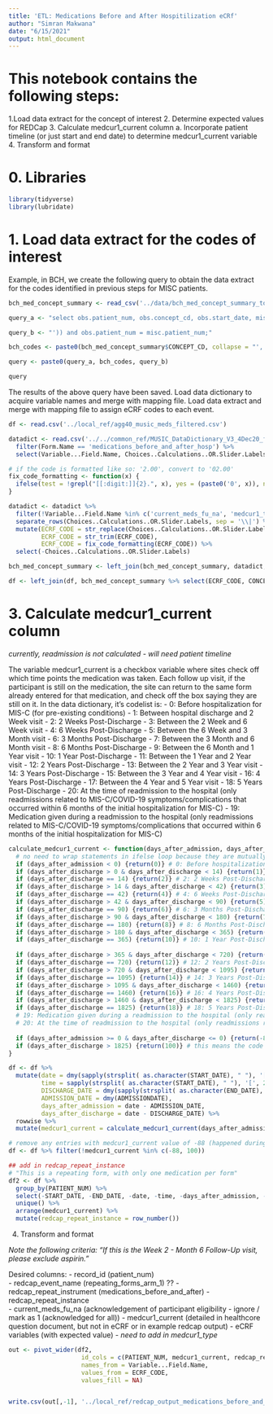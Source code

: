 ```yaml
---
title: 'ETL: Medications Before and After Hospitilization eCRf'
author: "Simran Makwana"
date: "6/15/2021"
output: html_document
---
```



# This notebook contains the following steps:
1.Load data extract for the concept of interest
2. Determine expected values for REDCap 
3. Calculate medcur1_current column
  a. Incorporate patient timeline (or just start and end date) to determine medcur1_current variable
4. Transform and format

# 0. Libraries
```r
library(tidyverse)
library(lubridate)
```

# 1. Load data extract for the codes of interest

Example, in BCH, we create the following query to obtain the data extract for the codes identified in previous steps for MISC patients.
```r
bch_med_concept_summary <- read_csv('../data/bch_med_concept_summary_toReview.csv')

query_a <- "select obs.patient_num, obs.concept_cd, obs.start_date, misc.admissiondate, misc.end_date, misc.length_of_stay from observation_fact obs, ag440_misc_patients_may misc where (concept_cd in ('"

query_b <- "')) and obs.patient_num = misc.patient_num;"

bch_codes <- paste0(bch_med_concept_summary$CONCEPT_CD, collapse = "', '")

query <- paste0(query_a, bch_codes, query_b)

query

```

The results of the above query have been saved.
Load data dictionary to acquire variable names and merge with mapping file.
Load data extract and merge with mapping file to assign eCRF codes to each event.
```r

df <- read.csv('../local_ref/agg40_music_meds_filtered.csv')

datadict <- read.csv('../../common_ref/MUSIC_DataDictionary_V3_4Dec20_final version_clean_0.csv') %>%
  filter(Form.Name == 'medications_before_and_after_hosp') %>%
  select(Variable...Field.Name, Choices..Calculations..OR.Slider.Labels) 

# if the code is formatted like so: '2.00', convert to '02.00'
fix_code_formatting <- function(x) {
  ifelse(test = !grepl("[[:digit:]]{2}.", x), yes = (paste0('0', x)), no = (x))
}

datadict <- datadict %>% 
  filter(!Variable...Field.Name %in% c('current_meds_fu_na', 'medcur1_type', 'medcur1_name', 'medcur1_current', 'medcur1_readmit', 'medcur1_ae', 'medcur1_ae_num', 'medcalc')) %>%
  separate_rows(Choices..Calculations..OR.Slider.Labels, sep = '\\|') %>%
  mutate(ECRF_CODE = str_replace(Choices..Calculations..OR.Slider.Labels, ',.*$', ''),
         ECRF_CODE = str_trim(ECRF_CODE),
         ECRF_CODE = fix_code_formatting(ECRF_CODE)) %>%
  select(-Choices..Calculations..OR.Slider.Labels)

bch_med_concept_summary <- left_join(bch_med_concept_summary, datadict, by = 'ECRF_CODE')

df <- left_join(df, bch_med_concept_summary %>% select(ECRF_CODE, CONCEPT_CD, Variable...Field.Name), by = 'CONCEPT_CD')

```


# 3. Calculate medcur1_current column

*currently, readmission is not calculated - will need patient timeline* 

The variable medcur1_current is a checkbox variable where sites check off which time points the medication was taken.  Each follow up visit, if the participant is still on the medication, the site can return to the same form already entered for that medication, and check off the box saying they are still on it.  In the data dictionary, it’s codelist is: 
- 0: Before hospitalization for MIS-C (for pre-existing conditions)
- 1: Between hospital discharge and 2 Week visit
- 2: 2 Weeks Post-Discharge
- 3: Between the 2 Week and 6 Week visit
- 4: 6 Weeks Post-Discharge
- 5: Between the 6 Week and 3 Month visit
- 6: 3 Months Post-Discharge
- 7: Between the 3 Month and 6 Month visit
- 8: 6 Months Post-Discharge
- 9: Between the 6 Month and 1 Year visit
- 10: 1 Year Post-Discharge
- 11: Between the 1 Year and 2 Year visit
- 12: 2 Years Post-Discharge
- 13: Between the 2 Year and 3 Year visit
- 14: 3 Years Post-Discharge
- 15: Between the 3 Year and 4 Year visit
- 16: 4 Years Post-Discharge
- 17: Between the 4 Year and 5 Year visit
- 18: 5 Years Post-Discharge
- 20: At the time of readmission to the hospital (only readmissions related to MIS-C/COVID-19 symptoms/complications that occurred within 6 months of the initial hospitalization for MIS-C)
- 19: Medication given during a readmission to the hospital (only readmissions related to MIS-C/COVID-19 symptoms/complications that occurred within 6 months of the initial hospitalization for MIS-C)

```r

calculate_medcur1_current <- function(days_after_admission, days_after_discharge){
  # no need to wrap statements in ifelse loop because they are mutually exclusive
  if (days_after_admission < 0) {return(0)} # 0: Before hospitalization for MIS-C (for pre-existing conditions)
  if (days_after_discharge > 0 & days_after_discharge < 14) {return(1)} # 1: Between hospital discharge and 2 Week visit
  if (days_after_discharge == 14) {return(2)} # 2: 2 Weeks Post-Discharge
  if (days_after_discharge > 14 & days_after_discharge < 42) {return(3)} # 3: Between the 2 Week and 6 Week visit
  if (days_after_discharge == 42) {return(4)} # 4: 6 Weeks Post-Discharge
  if (days_after_discharge > 42 & days_after_discharge < 90) {return(5)} # 5: Between the 6 Week and 3 Month visit
  if (days_after_discharge == 90) {return(6)} # 6: 3 Months Post-Discharge
  if (days_after_discharge > 90 & days_after_discharge < 180) {return(7)} # 7: Between the 3 Month and 6 Month visit
  if (days_after_discharge == 180) {return(8)} # 8: 6 Months Post-Discharge
  if (days_after_discharge > 180 & days_after_discharge < 365) {return(9)} # 9: Between the 6 Month and 1 Year visit
  if (days_after_discharge == 365) {return(10)} # 10: 1 Year Post-Discharge
  
  if (days_after_discharge > 365 & days_after_discharge < 720) {return(11)} # 11: Between the 1 Year and 2 Year visit
  if (days_after_discharge == 720) {return(12)} # 12: 2 Years Post-Discharge
  if (days_after_discharge > 720 & days_after_discharge < 1095) {return(13)} # 13: Between the 2 Year and 3 Year visit
  if (days_after_discharge == 1095) {return(14)} # 14: 3 Years Post-Discharge
  if (days_after_discharge > 1095 & days_after_discharge < 1460) {return(15)} # 15: Between the 3 Year and 4 Year visit
  if (days_after_discharge == 1460) {return(16)} # 16: 4 Years Post-Discharge
  if (days_after_discharge > 1460 & days_after_discharge < 1825) {return(17)} # 17: Between the 4 Year and 5 Year visit
  if (days_after_discharge == 1825) {return(18)} # 18: 5 Years Post-Discharge
  # 19: Medication given during a readmission to the hospital (only readmissions related to MIS-C/COVID-19 symptoms/complications that occurred within 6 months of the initial hospitalization for MIS-C)
  # 20: At the time of readmission to the hospital (only readmissions related to MIS-C/COVID-19 symptoms/complications that occurred within 6 months of the initial hospitalization for MIS-C)
  
  if (days_after_admission >= 0 & days_after_discharge <= 0) {return(-88)} # this means that the code happens during hospitalization -- should not be reported here - made up number
  if (days_after_discharge > 1825) {return(100)} # this means the code happens later than defined in the scope of study -- use a made up number to report
}

df <- df %>%
  mutate(date = dmy(sapply(strsplit( as.character(START_DATE), " "), '[', 1)),
         time = sapply(strsplit( as.character(START_DATE), " "), '[', 2),
         DISCHARGE_DATE = dmy(sapply(strsplit( as.character(END_DATE), " "), '[', 1)),
         ADMISSION_DATE = dmy(ADMISSIONDATE),
         days_after_admission = date - ADMISSION_DATE,
         days_after_discharge = date - DISCHARGE_DATE) %>%
  rowwise %>%
  mutate(medcur1_current = calculate_medcur1_current(days_after_admission, days_after_discharge))

# remove any entries with medcur1_current value of -88 (happened during hospitalization) or 100 (happened after scope of study)
df <- df %>% filter(!medcur1_current %in% c(-88, 100))

## add in redcap_repeat_instance 
# "This is a repeating form, with only one medication per form"
df2 <- df %>%
  group_by(PATIENT_NUM) %>%
  select(-START_DATE, -END_DATE, -date, -time, -days_after_admission, -days_after_discharge) %>%
  unique() %>%
  arrange(medcur1_current) %>%
  mutate(redcap_repeat_instance = row_number()) 


```


4. Transform and format

*Note the following criteria: "If this is the Week 2 - Month 6 Follow-Up visit, please exclude aspirin."*

Desired columns:
- record_id (patient_num)	
- redcap_event_name	(repeating_forms_arm_1) ??
- redcap_repeat_instrument (medications_before_and_after)
- redcap_repeat_instance	
- current_meds_fu_na (acknowledgement of participant eligibility - ignore / mark as 1 (acknowledged for all))
- medcur1_current (detailed in healthcore question document, but not in eCRF or in example redcap output)
- eCRF variables (with expected value)
- *need to add in medcur1_type*

```r

out <- pivot_wider(df2,
                    id_cols = c(PATIENT_NUM, medcur1_current, redcap_repeat_instance),   
                    names_from = Variable...Field.Name,
                    values_from = ECRF_CODE,
                    values_fill = NA) 


write.csv(out[,-1], '../local_ref/redcap_output_medications_before_and_after.csv', row.names = FALSE)
  
```





  